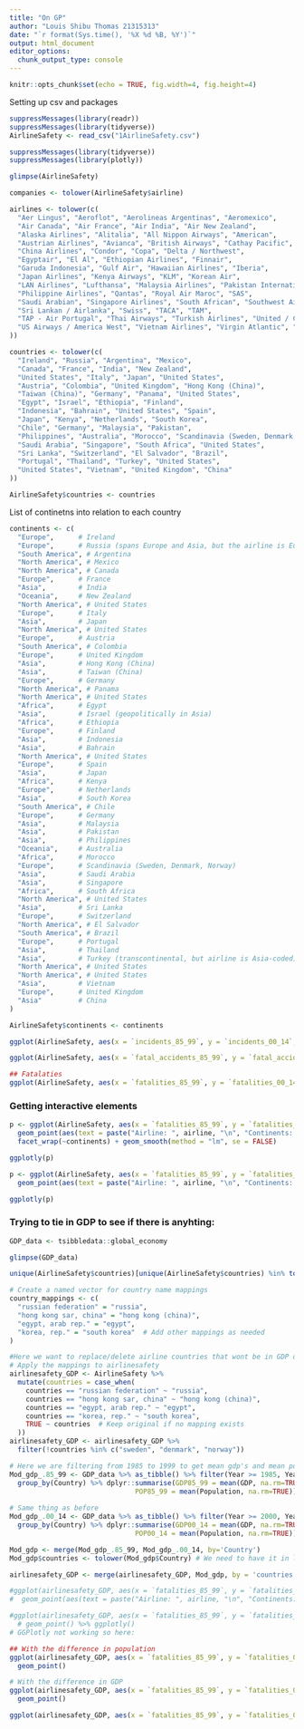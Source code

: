 ```yaml
---
title: "On GP"
author: "Louis Shibu Thomas 21315313"
date: "`r format(Sys.time(), '%X %d %B, %Y')`"
output: html_document
editor_options: 
  chunk_output_type: console
---
```



```r
knitr::opts_chunk$set(echo = TRUE, fig.width=4, fig.height=4)
```

Setting up csv and packages

```r
suppressMessages(library(readr))
suppressMessages(library(tidyverse))
AirlineSafety <- read_csv("1AirlineSafety.csv")
```

```r
suppressMessages(library(tidyverse))
suppressMessages(library(plotly))

glimpse(AirlineSafety)
```

```r
companies <- tolower(AirlineSafety$airline)

airlines <- tolower(c(
  "Aer Lingus", "Aeroflot", "Aerolineas Argentinas", "Aeromexico",
  "Air Canada", "Air France", "Air India", "Air New Zealand",
  "Alaska Airlines", "Alitalia", "All Nippon Airways", "American",
  "Austrian Airlines", "Avianca", "British Airways", "Cathay Pacific",
  "China Airlines", "Condor", "Copa", "Delta / Northwest",
  "Egyptair", "El Al", "Ethiopian Airlines", "Finnair",
  "Garuda Indonesia", "Gulf Air", "Hawaiian Airlines", "Iberia",
  "Japan Airlines", "Kenya Airways", "KLM", "Korean Air",
  "LAN Airlines", "Lufthansa", "Malaysia Airlines", "Pakistan International",
  "Philippine Airlines", "Qantas", "Royal Air Maroc", "SAS",
  "Saudi Arabian", "Singapore Airlines", "South African", "Southwest Airlines",
  "Sri Lankan / Airlanka", "Swiss", "TACA", "TAM",
  "TAP - Air Portugal", "Thai Airways", "Turkish Airlines", "United / Continental",
  "US Airways / America West", "Vietnam Airlines", "Virgin Atlantic", "Xiamen Airlines"
))

countries <- tolower(c(
  "Ireland", "Russia", "Argentina", "Mexico",
  "Canada", "France", "India", "New Zealand",
  "United States", "Italy", "Japan", "United States",
  "Austria", "Colombia", "United Kingdom", "Hong Kong (China)",
  "Taiwan (China)", "Germany", "Panama", "United States",
  "Egypt", "Israel", "Ethiopia", "Finland",
  "Indonesia", "Bahrain", "United States", "Spain",
  "Japan", "Kenya", "Netherlands", "South Korea",
  "Chile", "Germany", "Malaysia", "Pakistan",
  "Philippines", "Australia", "Morocco", "Scandinavia (Sweden, Denmark, Norway)",
  "Saudi Arabia", "Singapore", "South Africa", "United States",
  "Sri Lanka", "Switzerland", "El Salvador", "Brazil",
  "Portugal", "Thailand", "Turkey", "United States",
  "United States", "Vietnam", "United Kingdom", "China"
))

AirlineSafety$countries <- countries
```


List of continetns into relation to each country
```r
continents <- c(
  "Europe",      # Ireland
  "Europe",      # Russia (spans Europe and Asia, but the airline is European-coded)
  "South America", # Argentina
  "North America", # Mexico
  "North America", # Canada
  "Europe",      # France
  "Asia",        # India
  "Oceania",     # New Zealand
  "North America", # United States
  "Europe",      # Italy
  "Asia",        # Japan
  "North America", # United States
  "Europe",      # Austria
  "South America", # Colombia
  "Europe",      # United Kingdom
  "Asia",        # Hong Kong (China)
  "Asia",        # Taiwan (China)
  "Europe",      # Germany
  "North America", # Panama
  "North America", # United States
  "Africa",      # Egypt
  "Asia",        # Israel (geopolitically in Asia)
  "Africa",      # Ethiopia
  "Europe",      # Finland
  "Asia",        # Indonesia
  "Asia",        # Bahrain
  "North America", # United States
  "Europe",      # Spain
  "Asia",        # Japan
  "Africa",      # Kenya
  "Europe",      # Netherlands
  "Asia",        # South Korea
  "South America", # Chile
  "Europe",      # Germany
  "Asia",        # Malaysia
  "Asia",        # Pakistan
  "Asia",        # Philippines
  "Oceania",     # Australia
  "Africa",      # Morocco
  "Europe",      # Scandinavia (Sweden, Denmark, Norway)
  "Asia",        # Saudi Arabia
  "Asia",        # Singapore
  "Africa",      # South Africa
  "North America", # United States
  "Asia",        # Sri Lanka
  "Europe",      # Switzerland
  "North America", # El Salvador
  "South America", # Brazil
  "Europe",      # Portugal
  "Asia",        # Thailand
  "Asia",        # Turkey (transcontinental, but airline is Asia-coded)
  "North America", # United States
  "North America", # United States
  "Asia",        # Vietnam
  "Europe",      # United Kingdom
  "Asia"         # China
)

AirlineSafety$continents <- continents

ggplot(AirlineSafety, aes(x = `incidents_85_99`, y = `incidents_00_14`, colour = continents)) + geom_point() + facet_wrap(~continents)

ggplot(AirlineSafety, aes(x = `fatal_accidents_85_99`, y = `fatal_accidents_00_14`, colour = continents)) + geom_point() + facet_wrap(~continents)

## Fatalaties
ggplot(AirlineSafety, aes(x = `fatalities_85_99`, y = `fatalities_00_14`, colour = continents)) + geom_point() + facet_wrap(~continents)
```

### Getting interactive elements
```r
p <- ggplot(AirlineSafety, aes(x = `fatalities_85_99`, y = `fatalities_00_14`, colour = scale(avail_seat_km_per_week))) + 
  geom_point(aes(text = paste("Airline: ", airline, "\n", "Continents: ", continents))) + 
  facet_wrap(~continents) + geom_smooth(method = "lm", se = FALSE)

ggplotly(p)
```


```r
p <- ggplot(AirlineSafety, aes(x = `fatalities_85_99`, y = `fatalities_00_14`, colour = scale(avail_seat_km_per_week))) + 
  geom_point(aes(text = paste("Airline: ", airline, "\n", "Continents: ", continents)))

ggplotly(p)
```

### Trying to tie in GDP to see if there is anyhting:

```r
GDP_data <- tsibbledata::global_economy

glimpse(GDP_data)

unique(AirlineSafety$countries)[unique(AirlineSafety$countries) %in% tolower(unique(GDP_data$Country)) == FALSE]

# Create a named vector for country name mappings
country_mappings <- c(
  "russian federation" = "russia",
  "hong kong sar, china" = "hong kong (china)",
  "egypt, arab rep." = "egypt",
  "korea, rep." = "south korea"  # Add other mappings as needed
)

#Here we want to replace/delete airline countries that wont be in GDP data
# Apply the mappings to airlinesafety
airlinesafety_GDP <- AirlineSafety %>%
  mutate(countries = case_when(
    countries == "russian federation" ~ "russia",
    countries == "hong kong sar, china" ~ "hong kong (china)",
    countries == "egypt, arab rep." ~ "egypt",
    countries == "korea, rep." ~ "south korea",
    TRUE ~ countries  # Keep original if no mapping exists
  ))
airlinesafety_GDP <- airlinesafety_GDP %>%
  filter(!countries %in% c("sweden", "denmark", "norway"))

# Here we are filtering from 1985 to 1999 to get mean gdp's and mean pop's ...
Mod_gdp_.85_99 <- GDP_data %>% as_tibble() %>% filter(Year >= 1985, Year < 2000) %>%
  group_by(Country) %>% dplyr::summarise(GDP85_99 = mean(GDP, na.rm=TRUE),
                               POP85_99 = mean(Population, na.rm=TRUE))
  
# Same thing as before
Mod_gdp_.00_14 <- GDP_data %>% as_tibble() %>% filter(Year >= 2000, Year <= 2014) %>%
  group_by(Country) %>% dplyr::summarise(GDP00_14 = mean(GDP, na.rm=TRUE),
                               POP00_14 = mean(Population, na.rm=TRUE))

Mod_gdp <- merge(Mod_gdp_.85_99, Mod_gdp_.00_14, by='Country')
Mod_gdp$countries <- tolower(Mod_gdp$Country) # We need to have it in lowercase 

airlinesafety_GDP <- merge(airlinesafety_GDP, Mod_gdp, by = 'countries') #merge with the lower case countries

#ggplot(airlinesafety_GDP, aes(x = `fatalities_85_99`, y = `fatalities_00_14`, colour = scale(GDP00_14 - GDP85_99))) + 
#  geom_point(aes(text = paste("Airline: ", airline, "\n", "Continents: ", continents))) %>% ggplotly()

#ggplot(airlinesafety_GDP, aes(x = `fatalities_85_99`, y = `fatalities_00_14`, colour = scale(POP00_14 - POP85_99))) + 
  # geom_point() %>% ggplotly()
# GGPlotly not working so here:

## With the difference in population
ggplot(airlinesafety_GDP, aes(x = `fatalities_85_99`, y = `fatalities_00_14`, colour = scale(POP00_14 - POP85_99))) + 
  geom_point()

# With the difference in GDP
ggplot(airlinesafety_GDP, aes(x = `fatalities_85_99`, y = `fatalities_00_14`, colour = scale(GDP00_14 - GDP85_99))) + 
  geom_point()

ggplot(airlinesafety_GDP, aes(x = `fatalities_85_99`, y = `fatalities_00_14`, colour = scale(mean(POP00_14 - POP85_99)))) + geom_point()
```
